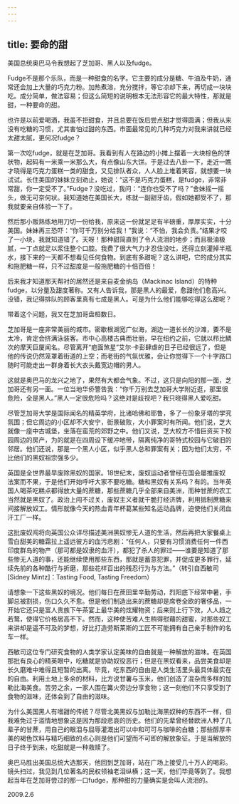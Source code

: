 ```yaml
---
---
---
```

title: 要命的甜
---




美国总统奥巴马令我想起了芝加哥、黑人以及fudge。

Fudge不是那个乐队，而是一种甜食的名字。它主要的成分是糖、牛油及牛奶，通常还会加上大量的巧克力粉。加热煮溶，充分搅拌，等它凉却下来，再切成一块块吃。成分简单，做法容易；但这么简短的说明根本无法形容它的最大特性，那就是甜，一种要命的甜。

也许是以前爱喝酒，我虽不拒甜食，并且总要在饭后尝点甜才觉得圆满；但我从来没有吃糖的习惯，尤其害怕过甜的东西。市面最常见的几种巧克力对我来讲就已经太甜太腻，更何况fudge？

第一次吃fudge，就是在芝加哥。我看到有人在路边的小摊上摆着一大块棕色的饼状物，起码有一米乘一米那么大，有点像山东大饼。于是过去八卦一下，走近一瞧才晓得是巧克力蛋糕一类的甜食，又见排队者众，人人脸上堆着笑容，就想要一块试试。长住美国的妹妹立刻劝止，她说：“这不是巧克力蛋糕，是fudge，非常非常甜，你一定受不了。”Fudge？没吃过，我问：“连你也受不了吗？”舍妹摇一摇头，做无可奈何状。我知道她在美国长大，练就一副甜牙齿，假如她都受不了，那我就要亲自体验一下了。

然后那小贩熟练地用刀切一份给我，原来这一份就足足有半磅重，厚厚实实，十分美国。妹妹再三恐吓：“你可千万别分给我！”我说：“不怕，我会负责。”结果才咬了一小块，我就知道错了。天呀！那种甜简直到了令人流泪的地步；而且极油极腻，一丁点就足以浆住整个口腔。我费了很大气力才忍住没吐，还得立刻灌掉半瓶水，接下来的一天都不想看见任何食物。到底有多甜呢？这么讲吧，它的成分其实和拖肥糖一样，只不过甜度是一般拖肥糖的十倍百倍！

后来我才知道那天帮衬的居然还是来自麦金纳岛（Mackinac Island）的特种fudge，以分量及甜度著称。又有人告诉我，那是黑人的最爱，愈甜他们愈高兴。没错，我记得排队的顾客里真有七成是黑人。可是为什么他们能够吃得这么甜呢？

带着这个问题，我又在芝加哥盘桓数日。

芝加哥是一座非常美丽的城市。密歇根湖宽广似海，湖边一道长长的沙滩，要不是太冷，肯定会挤满泳装客。市中心高楼古典而壮丽，早在纽约之前，它就以栉比鳞次的摩天巨厦闻名。尽管离开“疤面煞星”艾尔·卡彭肆虐的日子已经很远了，但是他的传说仍然笼罩着街道的上空；而老街的气氛优雅，会让你觉得下一个十字路口随时可能走出一群身着长大衣头戴宽边帽的男人。

这就是奥巴马的龙兴之地了，果然有大都会气象。不过，这只是向阳的那一面，芝加哥还有另一面。一位当地华侨警告我：“你千万别去芝加哥大学附近逛，那里很危险，全是黑人。”黑人一定很危险吗？这绝对是歧视吧？我只晓得黑人爱吃甜。

尽管芝加哥大学是国际闻名的精英学府，比诸哈佛和耶鲁，多了一份象牙塔的学究氛围；但它周边的小区却不大安宁，街景破败，大小罪案时有所闻。他们说，芝大就像一座中古城堡，坐落在蛮荒的郊野之中。他们又说，芝大校方不惜巨资买下校园周边的房产，为的就是在四周设下缓冲地带，隔离纯净的哥特式校园与它破旧的邻居。他们还说，那是一个黑人小区，似乎黑人总和罪案有关；因为他们太穷，不比他们的黑奴祖宗强多少。

英国是全世界最早废除黑奴的国家。18世纪末，废奴运动者曾经在国会屡推废奴法案而不果，于是他们开始呼吁大家不要吃糖。糖和黑奴有关系吗？有的。当年英国人喝茶吃糕点都得放大量的蔗糖，那些蔗糖几乎全部来自美洲，而种甘蔗的农工当然就是黑奴了。政治上闯不过关，废奴主义者就干脆打经济牌，利用抵制蔗糖来间接解放奴工。情形就像今天的热血青年杯葛某些知名运动品牌，迫使他们关闭血汗工厂一样。

这批废奴闯将向英国公众详尽描述美洲黑奴惨无人道的生活，然后再把大家餐桌上雪白甜美的糖霜拉上遥远彼方的血污悲剧：“任何人，只要有习惯消费任何一件西印度群岛的物产（那可都是奴隶的血汗），都犯了杀人的罪过——谁要是知道了那些惨无人道的事，还能继续使用那些东西，那就是蓄意犯罪，并促成更多罪行，延续先前的各种酷行与折磨，那些花样百出的残忍行为与方法。”（转引自西敏司[Sidney Mintz]：Tasting Food, Tasting Freedom）

请想象一下这些黑奴的境况。他们每日在蔗田里辛勤劳动，烈阳底下经常中暑，手脚总被割损，伤口久久不愈。但是他们制造出来的蔗糖却是席卷全欧的奢侈品，一开始它还只是富人贵族下午茶宴上最华美的炫耀物资；后来则上行下效，人人趋之若鹜，使得它价格居高不下。然而，这种使苦难人生稍得慰藉的甜蜜，对那些奴工来讲却是遥不可及的梦想，好比打造劳斯莱斯的工匠不可能拥有自己亲手制作的名车一样。

西敏司这位专门研究食物的人类学家认定美味的自由就是一种解放的滋味。在英国那批有良心的精英眼中，吃糖就是协助奴役恶行；但是在黑奴看来，品尝美食却是长久磨难中难得且短暂的出离。毕竟，吃东西的自由是人类生活里头最具体最实在的自由。利用土地上多余的材料，比方说甘薯与玉米，他们创造了混杂而多样的加勒比海美食。苦劳之余，一家人围在篝火旁边分享食物；这一刻他们不只享受到了食物的滋味，还体会到了自由的滋味。

为什么美国黑人有嗜甜的传统？尽管北美黑奴与加勒比海黑奴种的东西不一样，但我难免过于滥情地想象这是因为那段悲哀的历史。他们的先辈曾经替欧洲人种了几辈子的甘蔗，用自己的眼泪与屈辱灌溉出可以中和可可与咖啡的白糖；那些醇厚丰美的褐色饮料与精巧细致的点心则是他们可望而不可即的解放象征。于是当解放的日子终于到来，吃甜就是一种救赎了。

奥巴马胜出美国总统大选那天，他回到芝加哥，站在广场上接受几十万人的喝彩。镜头扫过，我见到几位著名的民权领袖老泪纵横；这一天，他们毕竟等到了。我想起当年在芝加哥尝过的那一口fudge，那种甜的力量确实是会叫人流泪的。





2009.2.6
